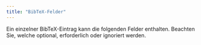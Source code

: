 ```yaml
---
title: "BibTeX-Felder"
---
```


Ein einzelner BibTeX-Eintrag kann die folgenden Felder enthalten. Beachten Sie, welche optional, erforderlich oder ignoriert werden.


<CardGrid>
    <LinkCard
        href="/de/fields/address/"
        title="address"
        description="Die Adresse des Verlags oder der Institution, normalerweise die Stadt."
    />
    <LinkCard
        href="/de/fields/annote/"
        title="annote"
        description="Annotationen für das Literaturverzeichnis, die zusätzlichen Kontext oder Bemerkungen bieten."
    />
    <LinkCard
        href="/de/fields/author/"
        title="author"
        description="Die Autoren des Werkes, normalerweise in der Reihenfolge ihres Beitrags aufgelistet."
    />
    <LinkCard
        href="/de/fields/booktitle/"
        title="booktitle"
        description="Der Titel des Buches bei der Referenzierung eines Teils davon, wie ein Kapitel."
    />
    <LinkCard
        href="/de/fields/chapter/"
        title="chapter"
        description="Die spezifische Kapitel- oder Abschnittsnummer innerhalb eines größeren Werkes."
    />
    <LinkCard
        href="/de/fields/crossref/"
        title="crossref"
        description="Querverweis auf einen anderen BibTeX-Eintrag, nützlich zum Verbinden verwandter Werke."
    />
    <LinkCard
        href="/de/fields/doi/"
        title="doi"
        description="Der Digital Object Identifier, ein einzigartiger Code für elektronische Publikationen."
    />
    <LinkCard
        href="/de/fields/edition/"
        title="edition"
        description="Die Ausgabe des Buches oder der Publikation, oft angegeben für spätere Ausgaben."
    />
    <LinkCard
        href="/de/fields/editor/"
        title="editor"
        description="Die Herausgeber eines Buches oder einer Sammlung, oft anstelle von Autoren für bearbeitete Bände."
    />
    <LinkCard
        href="/de/fields/email/"
        title="email"
        description="Die E-Mail-Adresse, die mit dem Werk oder dem Hauptkontakt verbunden ist."
    />
    <LinkCard
        href="/de/fields/fields/"
        title="BibTeX Fields"
        description="Eine umfassende Liste aller verfügbaren Felder zum Definieren von Referenzen in BibTeX."
    />
    <LinkCard
        href="/de/fields/howpublished/"
        title="howpublished"
        description="Die Methode oder das Medium der Veröffentlichung, insbesondere für unkonventionelle Formate."
    />
    <LinkCard
        href="/de/fields/institution/"
        title="institution"
        description="Die Institution, die für das Werk verantwortlich ist, oft für technische Berichte."
    />
    <LinkCard
        href="/de/fields/journal/"
        title="journal"
        description="Das wissenschaftliche Journal, in dem das Werk veröffentlicht wurde."
    />
    <LinkCard
        href="/de/fields/month/"
        title="month"
        description="Der Monat der Veröffentlichung, der mit dem Jahr-Feld kombiniert werden kann."
    />
    <LinkCard
        href="/de/fields/note/"
        title="note"
        description="Zusätzliche Notizen oder Informationen zum Verweis."
    />
    <LinkCard
        href="/de/fields/number/"
        title="number"
        description="Die Nummer eines Journals, Magazins, technischen Berichts oder anderer serialisierter Publikationen."
    />
    <LinkCard
        href="/de/fields/organization/"
        title="organization"
        description="Die Organisation, die für die Ausrichtung einer Konferenz oder die Veröffentlichung eines Handbuchs verantwortlich ist."
    />
    <LinkCard
        href="/de/fields/pages/"
        title="pages"
        description="Der Seitenbereich des zitierten Materials, normalerweise als Start-Ende angegeben."
    />
    <LinkCard
        href="/de/fields/publisher/"
        title="publisher"
        description="Die Entität, die für die Veröffentlichung des Werkes verantwortlich ist, sei es ein Unternehmen oder eine Institution."
    />
    <LinkCard
        href="/de/fields/school/"
        title="school"
        description="Die akademische Institution, an der eine Dissertation oder Thesis eingereicht wurde."
    />
    <LinkCard
        href="/de/fields/series/"
        title="series"
        description="Die Serie von Büchern oder Zeitschriften, in der das Werk veröffentlicht wurde."
    />
    <LinkCard
        href="/de/fields/title/"
        title="title"
        description="Der Haupttitel des referenzierten Werkes."
    />
    <LinkCard
        href="/de/fields/type/"
        title="type"
        description="Der spezifische Typ eines technischen Berichts oder einer Thesis."
    />
    <LinkCard
        href="/de/fields/volume/"
        title="volume"
        description="Das Volumen eines Buches oder einer Zeitschrift, insbesondere für mehrbändige Werke."
    />
    <LinkCard
        href="/de/fields/year/"
        title="year"
        description="Das Jahr der Veröffentlichung oder Präsentation des Werkes."
    />
</CardGrid>
